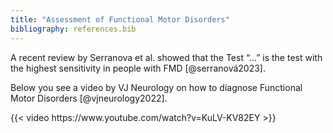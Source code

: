 ```yaml
---
title: "Assessment of Functional Motor Disorders"
bibliography: references.bib
---
```


A recent review by Serranova et al. showed that the Test "..." is the test with the highest sensitivity in people with FMD [@serranová2023].

Below you see a video by VJ Neurology on how to diagnose Functional Motor Disorders [@vjneurology2022].

{{< video https://www.youtube.com/watch?v=KuLV-KV82EY >}}
